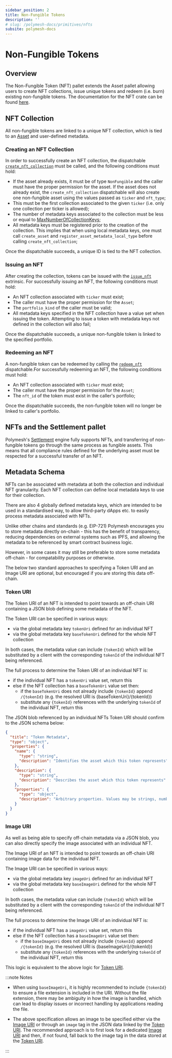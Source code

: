 ```yaml
---
sidebar_position: 2
title: Non-Fungible Tokens
description: ''
# slug: /polymesh-docs/primitives/nfts
subsite: polymesh-docs
---
```


# Non-Fungible Tokens

## Overview

The Non-Fungible Token (NFT) pallet extends the Asset pallet allowing users to create NFT collections, issue unique tokens and redeem (i.e. burn) existing non-fungible tokens. The documentation for the NFT crate can be found [here](https://docs.polymesh.live/pallet_nft/index.html).

## NFT Collection

All non-fungible tokens are linked to a unique NFT collection, which is tied to an [Asset](https://developers.polymesh.network/polymesh-docs/primitives/assets/#asset-creation) and user-defined metadata.

### Creating an NFT Collection

In order to successfully create an NFT collection, the dispatchable [`create_nft_collection`](https://docs.polymesh.live/pallet_nft/struct.Module.html#arguments) must be called, and the following conditions must hold:

- If the asset already exists, it must be of type `NonFungible` and the caller must have the proper permission for the asset. If the asset does not already exist, the `create_nft_collection` dispatchable will also create one non-fungible asset using the values passed as `ticker` and `nft_type`;
- This must be the first collection associated to the given `ticker` (i.e. only one collection per ticker is allowed);
- The number of metadata keys associated to the collection must be less or equal to [MaxNumberOfCollectionKeys](https://docs.polymesh.live/pallet_nft/trait.Config.html#associatedtype.MaxNumberOfCollectionKeys);
- All metadata keys must be registered prior to the creation of the collection. This implies that when using local metadata keys, one must call `create_asset` and `register_asset_metadata_local_type` before calling `create_nft_collection`;

Once the dispatchable succeeds, a unique ID is tied to the NFT collection.

### Issuing an NFT

After creating the collection, tokens can be issued with the [`issue_nft`](https://docs.polymesh.live/pallet_nft/struct.Module.html#arguments-1) extrinsic. For successfully issuing an NFT, the following conditions must hold:

- An NFT collection associated with `ticker` must exist;
- The caller must have the proper permission for the `Asset`;
- The `portfolio_kind` of the caller must be valid;
- All metadata keys specified in the NFT collection have a value set when issuing the token. Attempting to issue a token with metadata keys not defined in the collection will also fail;

Once the dispatchable succeeds, a unique non-fungible token is linked to the specified portfolio.

### Redeeming an NFT

A non-fungible token can be redeemed by calling the [`redeem_nft`](https://docs.polymesh.live/pallet_nft/struct.Module.html#arguments-2) dispatchable.For successfully redeeming an NFT, the following conditions must hold:

- An NFT collection associated with `ticker` must exist;
- The caller must have the proper permission for the `Asset`;
- The `nft_id` of the token must exist in the caller's portfolio;

Once the dispatchable succeeds, the non-fungible token will no longer be linked to caller's portfolio.

## NFTs and the Settlement pallet

Polymesh's [Settlement](https://developers.polymesh.network/polymesh-docs/primitives/settlement/#overview) engine fully supports NFTs, and transferring of non-fungible tokens go through the same process as fungible assets. This means that all compliance rules defined for the underlying asset must be respected for a successful transfer of an NFT.

## Metadata Schema

NFTs can be associated with metadata at both the collection and individual NFT granularity. Each NFT collection can define local metadata keys to use for their collection.

There are also 4 globally defined metadata keys, which are intended to be used in a standardised way, to allow third-party dApps etc. to easily process metadata associated with NFTs.

Unlike other chains and standards (e.g. EIP-721) Polymesh encourages you to store metadata directly on-chain - this has the benefit of transparency, reducing dependencies on external systems such as IPFS, and allowing the metadata to be referenced by smart contract business logic.

However, in some cases it may still be preferable to store some metadata off-chain - for compatability purposes or otherwise.

The below two standard approaches to specifying a Token URI and an Image URI are optional, but encouraged if you are storing this data off-chain.

### Token URI

The Token URI of an NFT is intended to point towards an off-chain URI containing a JSON blob defining some metadata of the NFT.

The Token URI can be specified in various ways:

- via the global metadata key `tokenUri` defined for an individual NFT
- via the global metadata key `baseTokenUri` defined for the whole NFT collection

In both cases, the metadata value can include `{tokenId}` which will be substituted by a client with the corresponding `tokenId` of the individual NFT being referenced.

The full process to determine the Token URI of an individual NFT is:

- if the individual NFT has a `tokenUri` value set, return this
- else if the NFT collection has a `baseTokenUri` value set then:
  - if the `baseTokenUri` does not already include `{tokenId}` append `/{tokenId}` (e.g. the resolved URI is {baseTokenUri}/{tokenId})
  - substitute any `{tokenId}` references with the underlying `tokenId` of the individual NFT, return this

The JSON blob referenced by an individual NFTs Token URI should confirm to the JSON schema below:

```json
{
  "title": "Token Metadata",
  "type": "object",
  "properties": {
    "name": {
      "type": "string",
      "description": "Identifies the asset which this token represents"
    },
    "description": {
      "type": "string",
      "description": "Describes the asset which this token represents"
    },
    "properties": {
      "type": "object",
      "description": "Arbitrary properties. Values may be strings, numbers, object or arrays."
    }
  }
}
```

### Image URI

As well as being able to specify off-chain metadata via a JSON blob, you can also directly specify the image associated with an individual NFT.

The Image URI of an NFT is intended to point towards an off-chain URI containing image data for the individual NFT.

The Image URI can be specified in various ways:

- via the global metadata key `imageUri` defined for an individual NFT
- via the global metadata key `baseImageUri` defined for the whole NFT collection

In both cases, the metadata value can include `{tokenId}` which will be substituted by a client with the corresponding `tokenId` of the individual NFT being referenced.

The full process to determine the Image URI of an individual NFT is:

- if the individual NFT has a `imageUri` value set, return this
- else if the NFT collection has a `baseImageUri` value set then:
  - if the `baseImageUri` does not already include `{tokenId}` append `/{tokenId}` (e.g. the resolved URI is {baseImageUri}/{tokenId})
  - substitute any `{tokenId}` references with the underlying `tokenId` of the individual NFT, return this

This logic is equivalent to the above logic for [Token URI](#token-uri).

:::note Notes

- When using `baseImageUri`, it is highly recommended to include `{tokenId}` to ensure a file extension is included in the URI. Without the file extension, there may be ambiguity in how the image is handled, which can lead to display issues or incorrect handling by applications reading the file.

- The above specification allows an image to be specified either via the [Image URI](#image-uri) or through an `image` tag in the JSON data linked by the [Token URI](#token-uri). The recommended approach is to first look for a dedicated [Image URI](#image-uri) and then, if not found, fall back to the image tag in the data stored at the [Token URI](#token-uri).

:::
